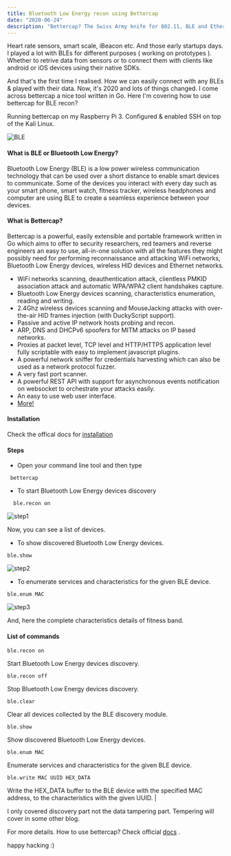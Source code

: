 ```yaml
---
title: Bluetooth Low Energy recon using Bettercap
date: "2020-06-24"
description: "Bettercap? The Swiss Army knife for 802.11, BLE and Ethernet networks reconnaissance and MITM attacks. "
---
```


Heart rate sensors, smart scale, iBeacon etc. And those early startups days. I played
a lot with BLEs for different purposes ( working on prototypes ). Whether to retrive data from sensors
or to connect them with clients like android or iOS devices using their native
SDKs.

And that's the first time I realised. How we can easily connect with any BLEs & played with their data.
Now, it's 2020 and lots of things changed. I come across bettercap a nice tool written in Go. Here I'm covering
how to use bettercap for BLE recon?

Running bettercap on my Raspberry Pi 3. Configured & enabled SSH on top of the Kali Linux.

![BLE](ble.png)

#### What is BLE or Bluetooth Low Energy?

Bluetooth Low Energy (BLE) is a low power wireless communication technology that can be used over a short distance
to enable smart devices to communicate. Some of the devices you interact with every day such as your smart phone, smart
watch, fitness tracker, wireless headphones and computer are using BLE to create a seamless experience between your devices.

#### What is Bettercap?

Bettercap is a powerful, easily extensible and portable framework written in Go which aims to offer to
security researchers, red teamers and reverse engineers an easy to use, all-in-one solution with all the
features they might possibly need for performing reconnaissance and attacking WiFi networks, Bluetooth
Low Energy devices, wireless HID devices and Ethernet networks.

- WiFi networks scanning, deauthentication attack, clientless PMKID association attack and automatic WPA/WPA2 client handshakes capture.
- Bluetooth Low Energy devices scanning, characteristics enumeration, reading and writing.
- 2.4Ghz wireless devices scanning and MouseJacking attacks with over-the-air HID frames injection (with DuckyScript support).
- Passive and active IP network hosts probing and recon.
- ARP, DNS and DHCPv6 spoofers for MITM attacks on IP based networks.
- Proxies at packet level, TCP level and HTTP/HTTPS application level fully scriptable with easy to implement javascript plugins.
- A powerful network sniffer for credentials harvesting which can also be used as a network protocol fuzzer.
- A very fast port scanner.
- A powerful REST API with support for asynchronous events notification on websocket to orchestrate your attacks easily.
- An easy to use web user interface.
- [More!](https://www.bettercap.org/intro/)

#### Installation

Check the offical docs for [installation](https://www.bettercap.org/installation/)

#### Steps

- Open your command line tool and then type

```
 bettercap
```

- To start Bluetooth Low Energy devices discovery

```
  ble.recon on
```

![step1](step1.png)

Now, you can see a list of devices.

- To show discovered Bluetooth Low Energy devices.

```
ble.show
```

![step2](step2.png)

- To enumerate services and characteristics for the given BLE device.

```
ble.enum MAC
```

![step3](step3.png)

And, here the complete characteristics details of fitness band.

#### List of commands

```
ble.recon on
```

Start Bluetooth Low Energy devices discovery.

```
ble.recon off
```

Stop Bluetooth Low Energy devices discovery.

```
ble.clear
```

Clear all devices collected by the BLE discovery module.

```
ble.show
```

Show discovered Bluetooth Low Energy devices.

```
ble.enum MAC
```

Enumerate services and characteristics for the given BLE device.

```
ble.write MAC UUID HEX_DATA
```

Write the HEX_DATA buffer to the BLE device with the specified MAC address, to the characteristics with the given UUID. |

I only covered discovery part not the data tampering part. Tempering will cover in some other blog.

For more details. How to use bettercap? Check official [docs](https://www.bettercap.org/modules/ble/) .

happy hacking :)
